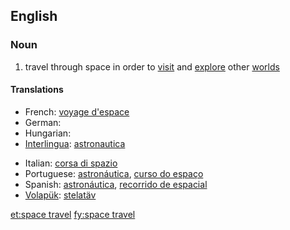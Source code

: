 ==English==

===Noun===
{{wikipedia|space exploration}}
{{en-noun|sg=[[space]] [[travel]]|-}}

# travel through space in order to [[visit]] and [[explore]] other [[world]]s

====Translations====
{{trans-top|travel through space in order to visit and explore other worlds}}
* French: [[voyage d'espace]]
* German: {{t+|de|Raumfahrt|f}}
* Hungarian: {{t+|hu|űrrepülés}}
* [[Interlingua]]: [[astronautica]]
{{trans-mid}}
* Italian: [[corsa di spazio]]
* Portuguese: [[astronáutica]], [[curso do espaço]]
* Spanish: [[astronáutica]], [[recorrido de espacial]]
* [[Volapük]]: [[stelatäv]]
{{trans-bottom}}

[[et:space travel]]
[[fy:space travel]]